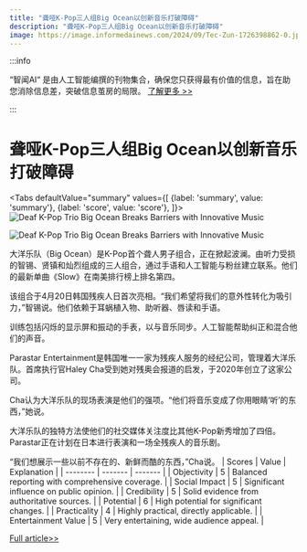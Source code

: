 ```yaml
---
title: "聋哑K-Pop三人组Big Ocean以创新音乐打破障碍"
description: "聋哑K-Pop三人组Big Ocean以创新音乐打破障碍"
image: https://image.informedainews.com/2024/09/Tec-Zun-1726398862-0.jpg
---
```



:::info

“智闻AI“ 是由人工智能编撰的刊物集合，确保您只获得最有价值的信息，旨在助您消除信息差，突破信息茧房的局限。  [了解更多 >>](/)

:::

# 聋哑K-Pop三人组Big Ocean以创新音乐打破障碍


<Tabs
	defaultValue="summary"
	values={[
	{label: 'summary', value: 'summary'},
	{label: 'score', value: 'score'},
]}>
<TabItem value="summary">
<img
  src="https://image.informedainews.com/2024/09/Tec-Zun-1726398862-0.jpg"
  alt="Deaf K-Pop Trio Big Ocean Breaks Barriers with Innovative Music"
/>

<img
  src="https://image.informedainews.com/2024/09/Tec-Wkl-1726398862-1.jpg"
  alt="Deaf K-Pop Trio Big Ocean Breaks Barriers with Innovative Music"
/>



大洋乐队（Big Ocean）是K-Pop首个聋人男子组合，正在掀起波澜。由听力受损的智锡、贤镇和灿烈组成的三人组合，通过手语和人工智能与粉丝建立联系。他们的最新单曲《Slow》在南美排行榜上排名第四。

该组合于4月20日韩国残疾人日首次亮相。“我们希望将我们的意外性转化为吸引力，”智锡说。他们依赖于耳蜗植入物、助听器、唇读和手语。

训练包括闪烁的显示屏和振动的手表，以与音乐同步。人工智能帮助纠正和混合他们的声音。

Parastar Entertainment是韩国唯一一家为残疾人服务的经纪公司，管理着大洋乐队。首席执行官Haley Cha受到她对残奥会报道的启发，于2020年创立了这家公司。

Cha认为大洋乐队的现场表演是他们的强项。“他们将音乐变成了你用眼睛‘听’的东西，”她说。

大洋乐队的独特方法使他们的社交媒体关注度比其他K-Pop新秀增加了四倍。Parastar正在计划在日本进行表演和一场全残疾人的音乐剧。

“我们想展示一些以前不存在的、新鲜而酷的东西，”Cha说。
</TabItem>
<TabItem value="score">
	| Scores     | Value   | Explanation |
	| -------- | ------- | ------- |
	| Objectivity  | 5    | Balanced reporting with comprehensive coverage.    |
	| Social Impact | 5     | Significant influence on public opinion.    |
	| Credibility    | 5    | Solid evidence from authoritative sources.    |
	| Potential    | 6    | High potential for significant changes.    |
	| Practicality    | 4    | Highly practical, directly applicable.    |
	| Entertainment Value    | 5    | Very entertaining, wide audience appeal.    |
</TabItem>
</Tabs>

[Full article>>](https://asia.nikkei.com/Business/Media-Entertainment/Deaf-K-Pop-trio-Big-Ocean-breaks-boundaries-in-music)
